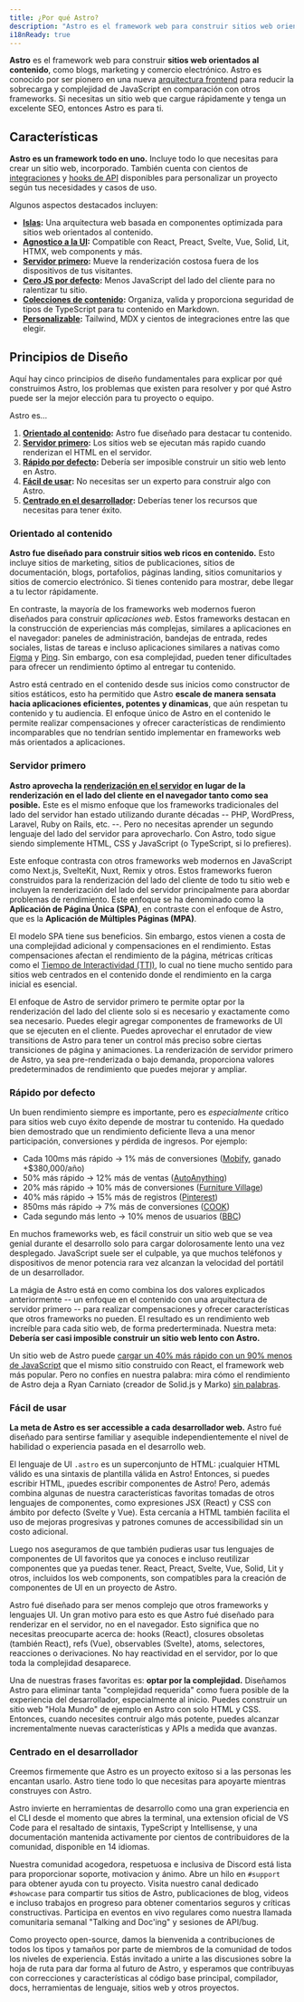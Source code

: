 ```yaml
---
title: ¿Por qué Astro?
description: "Astro es el framework web para construir sitios web orientados al contenido, como blogs, marketing y comercio electrónico. Descubre por qué Astro podría ser una buena opción para tu próximo sitio web."
i18nReady: true
---
```


**Astro** es el framework web para construir **sitios web orientados al contenido**, como blogs, marketing y comercio electrónico. Astro es conocido por ser pionero en una nueva [arquitectura frontend](/es/concepts/islands/) para reducir la sobrecarga y complejidad de JavaScript en comparación con otros frameworks. Si necesitas un sitio web que cargue rápidamente y tenga un excelente SEO, entonces Astro es para ti.

## Características

**Astro es un framework todo en uno.** Incluye todo lo que necesitas para crear un sitio web, incorporado. También cuenta con cientos de [integraciones](https://astro.build/integrations/) y [hooks de API](/es/reference/integrations-reference/) disponibles para personalizar un proyecto según tus necesidades y casos de uso.

Algunos aspectos destacados incluyen:

- **[Islas](/es/concepts/islands/):** Una arquitectura web basada en componentes optimizada para sitios web orientados al contenido.
- **[Agnostico a la UI](/es/core-concepts/framework-components/):** Compatible con React, Preact, Svelte, Vue, Solid, Lit, HTMX, web components y más.
- **[Servidor primero](/es/core-concepts/rendering-modes/):** Mueve la renderización costosa fuera de los dispositivos de tus visitantes.
- **[Cero JS por defecto](/es/core-concepts/astro-components/):** Menos JavaScript del lado del cliente para no ralentizar tu sitio.
- **[Colecciones de contenido](/es/guides/content-collections/):** Organiza, valida y proporciona seguridad de tipos de TypeScript para tu contenido en Markdown.
- **[Personalizable](/es/guides/integrations-guide/):** Tailwind, MDX y cientos de integraciones entre las que elegir.

## Principios de Diseño


Aquí hay cinco principios de diseño fundamentales para explicar por qué construimos Astro, los problemas que existen para resolver y por qué Astro puede ser la mejor elección para tu proyecto o equipo.

Astro es...

1. **[Orientado al contenido](#orientado-al-contenido):** Astro fue diseñado para destacar tu contenido.
2. **[Servidor primero](#servidor-primero):** Los sitios web se ejecutan más rapido cuando renderizan el HTML en el servidor.
3. **[Rápido por defecto](#rápido-por-defecto):** Debería ser imposible construir un sitio web lento en Astro.
4. **[Fácil de usar](#fácil-de-usar):** No necesitas ser un experto para construir algo con Astro.
5. **[Centrado en el desarrollador](#centrado-en-el-desarrollador):** Deberías tener los recursos que necesitas para tener éxito.

### Orientado al contenido

**Astro fue diseñado para construir sitios web ricos en contenido.** Esto incluye sitios de marketing, sitios de publicaciones, sitios de documentación, blogs, portafolios, páginas landing, sitios comunitarios y sitios de comercio electrónico. Si tienes contenido para mostrar, debe llegar a tu lector rápidamente.

En contraste, la mayoría de los frameworks web modernos fueron diseñados para construir *aplicaciones web*. Estos frameworks destacan en la construcción de experiencias más complejas, similares a aplicaciones en el navegador: paneles de administración, bandejas de entrada, redes sociales, listas de tareas e incluso aplicaciones similares a nativas como [Figma](https://figma.com/) y [Ping](https://ping.gg/). Sin embargo, con esa complejidad, pueden tener dificultades para ofrecer un rendimiento óptimo al entregar tu contenido.

Astro está centrado en el contenido desde sus inicios como constructor de sitios estáticos, esto ha permitido que Astro **escale de manera sensata hacia aplicaciones eficientes, potentes y dinamicas**, que aún respetan tu contenido y tu audiencia. El enfoque único de Astro en el contenido le permite realizar compensaciones y ofrecer características de rendimiento incomparables que no tendrían sentido implementar en frameworks web más orientados a aplicaciones.

### Servidor primero

**Astro aprovecha la [renderización en el servidor](/es/core-concepts/rendering-modes/) en lugar de la renderización en el lado del cliente en el navegador tanto como sea posible.** Este es el mismo enfoque que los frameworks tradicionales del lado del servidor han estado utilizando durante décadas -- PHP, WordPress, Laravel, Ruby on Rails, etc. --. Pero no necesitas aprender un segundo lenguaje del lado del servidor para aprovecharlo. Con Astro, todo sigue siendo simplemente HTML, CSS y JavaScript (o TypeScript, si lo prefieres).

Este enfoque contrasta con otros frameworks web modernos en JavaScript como Next.js, SvelteKit, Nuxt, Remix y otros. Estos frameworks fueron construidos para la renderización del lado del cliente de todo tu sitio web e incluyen la renderización del lado del servidor principalmente para abordar problemas de rendimiento. Este enfoque se ha denominado como la **Aplicación de Página Única (SPA)**, en contraste con el enfoque de Astro, que es la **Aplicación de Múltiples Páginas (MPA)**.

El modelo SPA tiene sus beneficios. Sin embargo, estos vienen a costa de una complejidad adicional y compensaciones en el rendimiento. Estas compensaciones afectan el rendimiento de la página, métricas críticas como el [Tiempo de Interactividad (TTI)](https://web.dev/interactive/), lo cual no tiene mucho sentido para sitios web centrados en el contenido donde el rendimiento en la carga inicial es esencial.

El enfoque de Astro de servidor primero te permite optar por la renderización del lado del cliente solo si es necesario y exactamente como sea necesario. Puedes elegir agregar componentes de frameworks de UI que se ejecuten en el cliente. Puedes aprovechar el enrutador de view transitions de Astro para tener un control más preciso sobre ciertas transiciones de página y animaciones. La renderización de servidor primero de Astro, ya sea pre-renderizada o bajo demanda, proporciona valores predeterminados de rendimiento que puedes mejorar y ampliar.

### Rápido por defecto

Un buen rendimiento siempre es importante, pero es *especialmente* crítico para sitios web cuyo éxito depende de mostrar tu contenido. Ha quedado bien demostrado que un rendimiento deficiente lleva a una menor participación, conversiones y pérdida de ingresos. Por ejemplo:

- Cada 100ms más rápido → 1% más de conversiones ([Mobify](https://web.dev/why-speed-matters/), ganado +$380,000/año)
- 50% más rápido → 12% más de ventas ([AutoAnything](https://www.digitalcommerce360.com/2010/08/19/web-accelerator-revs-conversion-and-sales-autoanything/))
- 20% más rápido → 10% más de conversiones ([Furniture Village](https://www.thinkwithgoogle.com/intl/en-gb/marketing-strategies/app-and-mobile/furniture-village-and-greenlight-slash-page-load-times-boosting-user-experience/))
- 40% más rápido → 15% más de registros ([Pinterest](https://medium.com/pinterest-engineering/driving-user-growth-with-performance-improvements-cfc50dafadd7))
- 850ms más rápido → 7% más de conversiones ([COOK](https://web.dev/why-speed-matters/))
- Cada segundo más lento → 10% menos de usuarios ([BBC](https://www.creativebloq.com/features/how-the-bbc-builds-websites-that-scale))

En muchos frameworks web, es fácil construir un sitio web que se vea genial durante el desarrollo solo para cargar dolorosamente lento una vez desplegado. JavaScript suele ser el culpable, ya que muchos teléfonos y dispositivos de menor potencia rara vez alcanzan la velocidad del portátil de un desarrollador.

La mágia de Astro está en como combina los dos valores explicados anteriormente -- un enfoque en el contenido con una arquitectura de servidor primero -- para realizar compensaciones y ofrecer características que otros frameworks no pueden. El resultado es un rendimiento web increíble para cada sitio web, de forma prederterminada. Nuestra meta: **Debería ser casi imposible construir un sitio web lento con Astro.**

Un sitio web de Astro puede [cargar un 40% más rápido con un 90% menos de JavaScript](https://twitter.com/t3dotgg/status/1437195415439360003) que el mismo sitio construido con React, el framework web más popular. Pero no confíes en nuestra palabra: mira cómo el rendimiento de Astro deja a Ryan Carniato (creador de Solid.js y Marko) [sin palabras](https://youtu.be/2ZEMb_H-LYE?t=8163).


### Fácil de usar

**La meta de Astro es ser accessible a cada desarrollador web.** Astro fué diseñado para sentirse familiar y asequible independientemente el nivel de habilidad o experiencia pasada en el desarrollo web. 

El lenguaje de UI `.astro` es un superconjunto de HTML: ¡cualquier HTML válido es una sintaxis de plantilla válida en Astro! Entonces, si puedes escribir HTML, ¡puedes escribir componentes de Astro! Pero, además combina algunas de nuestra características favoritas tomadas de otros lenguajes de componentes, como expresiones JSX (React) y CSS con ámbito por defecto (Svelte y Vue). Esta cercanía a HTML también facilita el uso de mejoras progresivas y patrones comunes de accessibilidad sin un costo adicional.

Luego nos aseguramos de que también pudieras usar tus lenguajes de componentes de UI favoritos que ya conoces e incluso reutilizar componentes que ya puedas tener. React, Preact, Svelte, Vue, Solid, Lit y otros, incluidos los web components, son compatibles para la creación de componentes de UI en un proyecto de Astro.

Astro fué diseñado para ser menos complejo que otros frameworks y lenguajes UI. Un gran motivo para esto es que Astro fué diseñado para renderizar en el servidor, no en el navegador. Esto significa que no necesitas preocuparte acerca de: hooks (React), closures obsoletas (también React), refs (Vue), observables (Svelte), atoms, selectores, reacciones o derivaciones. No hay reactividad en el servidor, por lo que toda la complejidad desaparece.

Una de nuestras frases favoritas es: **optar por la complejidad.** Diseñamos Astro para eliminar tanta "complejidad requerida" como fuera posible de la experiencia del desarrollador, especialmente al inicio. Puedes construir un sitio web "Hola Mundo" de ejemplo en Astro con solo HTML y CSS. Entonces, cuando necesites contruir algo más potente, puedes alcanzar incrementalmente nuevas características y APIs a medida que avanzas.

### Centrado en el desarrollador

Creemos firmemente que Astro es un proyecto exitoso si a las personas les encantan usarlo. Astro tiene todo lo que necesitas para apoyarte mientras construyes con Astro.

Astro invierte en herramientas de desarrollo como una gran experiencia en el CLI desde el momento que abres la terminal, una extension oficial de VS Code para el resaltado de sintaxis, TypeScript y Intellisense, y una documentación mantenida activamente por cientos de contribuidores de la comunidad, disponible en 14 idiomas.

Nuestra comunidad acogedora, respetuosa e inclusiva de Discord está lista para proporcionar soporte, motivacion y ánimo. Abre un hilo en `#support` para obtener ayuda con tu proyecto. Visita nuestro canal dedicado `#showcase` para compartir tus sitios de Astro, publicaciones de blog, videos e incluso trabajos en progreso para obtener comentarios seguros y críticas constructivas. Participa en eventos en vivo regulares como nuestra llamada comunitaria semanal "Talking and Doc'ing" y sesiones de API/bug.

Como proyecto open-source, damos la bienvenida a contribuciones de todos los tipos y tamaños por parte de miembros de la comunidad de todos los niveles de experiencia. Estás invitado a unirte a las discusiones sobre la hoja de ruta para dar forma al futuro de Astro, y esperamos que contribuyas con correcciones y características al código base principal, compilador, docs, herramientas de lenguaje, sitios web y otros proyectos.
